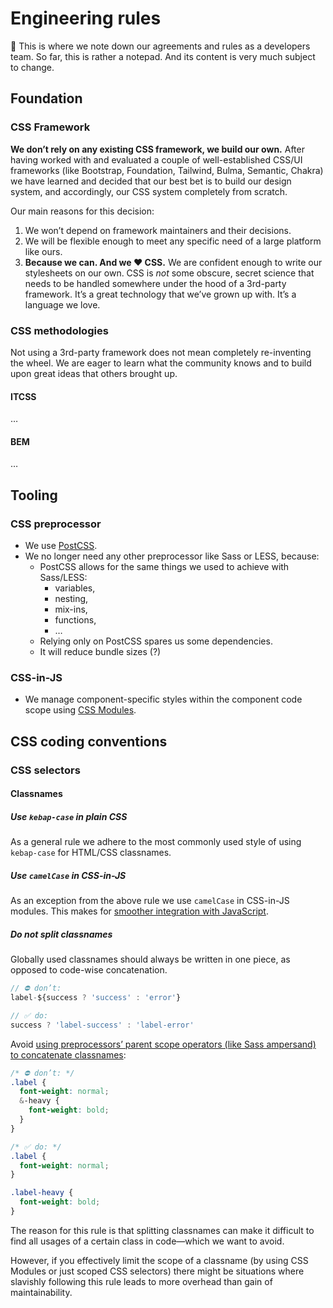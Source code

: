 
<Meta title="Development/Engineering Rules" />

# Engineering rules

🚧 This is where we note down our agreements and rules as a developers team. So far, this is
rather a notepad. And its content is very much subject to change.

## Foundation

### CSS Framework

**We don’t rely on any existing CSS framework, we build our own.** After having worked with
and evaluated a couple of well-established CSS/UI frameworks (like Bootstrap, Foundation,
Tailwind, Bulma, Semantic, Chakra) we have learned and decided that our best bet is to build
our design system, and accordingly, our CSS system completely from scratch.

Our main reasons for this decision:

1. We won’t depend on framework maintainers and their decisions.
2. We will be flexible enough to meet any specific need of a large platform like ours.
3. **Because we can. And we ❤️ CSS.** We are confident enough to write our stylesheets on our own.
   CSS is _not_ some obscure, secret science that needs to be handled somewhere under the hood
   of a 3rd-party framework. It’s a great technology that we’ve grown up with. It’s a language we
   love.

### CSS methodologies

Not using a 3rd-party framework does not mean completely re-inventing the wheel. We are eager to
learn what the community knows and to build upon great ideas that others brought up.

#### ITCSS

…

#### BEM

…

## Tooling

### CSS preprocessor

- We use [PostCSS](https://postcss.org/).
- We no longer need any other preprocessor like Sass or LESS, because:
  - PostCSS allows for the same things we used to achieve with Sass/LESS:
    - variables,
    - nesting,
    - mix-ins,
    - functions,
    - …
  - Relying only on PostCSS spares us some dependencies.
  - It will reduce bundle sizes (?)

### CSS-in-JS

- We manage component-specific styles within the component code scope using [CSS Modules](https://github.com/css-modules/css-modules).

## CSS coding conventions

### CSS selectors

#### Classnames

##### Use `kebap-case` in plain CSS

As a general rule we adhere to the most commonly used style of using `kebap-case` for HTML/CSS classnames.

##### Use `camelCase` in CSS-in-JS

As an exception from the above rule we use `camelCase` in CSS-in-JS modules. This makes for [smoother
integration with JavaScript](https://github.com/css-modules/css-modules#naming).

##### Do not split classnames

Globally used classnames should always be written in one piece, as opposed to code-wise concatenation.

```javascript
// ⛔️ don’t:
label-${success ? 'success' : 'error'}

// ✅ do:
success ? 'label-success' : 'label-error'
```

Avoid [using preprocessors’ parent scope operators (like Sass ampersand) to concatenate classnames](https://css-tricks.com/the-sass-ampersand/#aa-modifying-the-ampersand):

```css
/* ⛔️ don’t: */
.label {
  font-weight: normal;
  &-heavy {
    font-weight: bold;
  }
}

/* ✅ do: */
.label {
  font-weight: normal;
}

.label-heavy {
  font-weight: bold;
}
```

The reason for this rule is that splitting classnames can make it difficult to find
all usages of a certain class in code—which we want to avoid.

However, if you effectively limit the scope of a classname (by using CSS Modules or just scoped CSS
selectors) there might be situations where slavishly following this rule leads to more overhead than
gain of maintainability.

